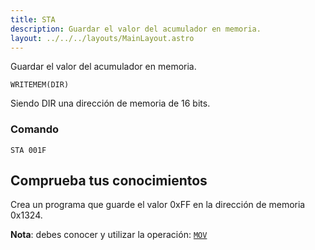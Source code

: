 ```yaml
---
title: STA
description: Guardar el valor del acumulador en memoria.
layout: ../../../layouts/MainLayout.astro
---
```



Guardar el valor del acumulador en memoria.

```
WRITEMEM(DIR)
```

Siendo DIR una dirección de memoria de 16 bits.

### Comando

```
STA 001F
```

## Comprueba tus conocimientos

Crea un programa que guarde el valor 0xFF en la dirección de memoria 0x1324.

**Nota**: debes conocer y utilizar la operación: [`MOV`](MOV)

<Solution title="Solución" sol="MOV FF, AC\nSTA 1324" />